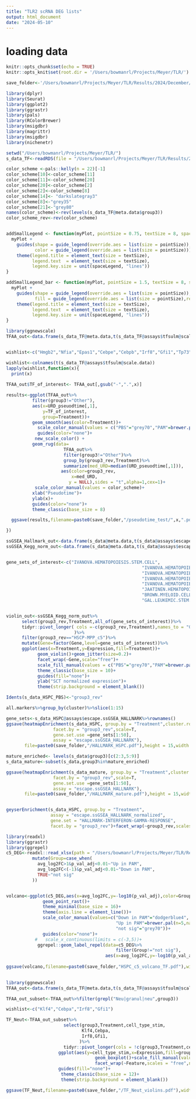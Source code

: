 ```yaml
---
title: "TLR2 scRNA DEG lists"
output: html_document
date: "2024-05-10"
---
```


# loading data
```r
knitr::opts_chunk$set(echo = TRUE)
knitr::opts_knit$set(root.dir = '/Users/bowmanrl/Projects/Meyer/TLR/')
```


```r
save_folder<-'/Users/bowmanrl/Projects/Meyer/TLR/Results/2024/December/12_17_2024/'
```

```r
library(dplyr)
library(Seurat)
library(ggplot2)
library(ggrastr)
library(pals)
library(RColorBrewer)
library(msigdbr)
library(magrittr)
library(msigdbr)
library(nichenetr)

setwd("/Users/bowmanrl/Projects/Meyer/TLR/")
s_data_TF<-readRDS(file = "/Users/bowmanrl/Projects/Meyer/TLR/Results/2024/December/12_17_2024/s_data_TFAA.rds")
```

```r
color_scheme <-pals::kelly(n = 22)[-1]
color_scheme[10]<-color_scheme[11]
color_scheme[11]<-color_scheme[20]
color_scheme[20]<-color_scheme[2]
color_scheme[2]<-color_scheme[8]
color_scheme[14]<- "darkslategray3"
color_scheme[8]<-"grey35"
color_scheme[21]<-"grey80"
names(color_scheme)<-rev(levels(s_data_TF@meta.data$group3))
color_scheme_rev<-rev(color_scheme)


addSmallLegend <- function(myPlot, pointSize = 0.75, textSize = 8, spaceLegend = 0.1) {
  myPlot +
    guides(shape = guide_legend(override.aes = list(size = pointSize)),
           color = guide_legend(override.aes = list(size = pointSize))) +
    theme(legend.title = element_text(size = textSize), 
          legend.text  = element_text(size = textSize),
          legend.key.size = unit(spaceLegend, "lines"))
}

addSmallLegend_bar <- function(myPlot, pointSize = 1.5, textSize = 8, spaceLegend = 0.1) {
  myPlot +
    guides(shape = guide_legend(override.aes = list(size = pointSize)),
           fill = guide_legend(override.aes = list(size = pointSize),reverse = TRUE)) +
    theme(legend.title = element_text(size = textSize), 
          legend.text  = element_text(size = textSize),
          legend.key.size = unit(spaceLegend, "lines"))
}
```

```r
library(ggnewscale)
TFAA_out<-data.frame(s_data_TF@meta.data,t(s_data_TF@assays$tfsulm@scale.data))


wishlist<-c("Hmgb2","Nfia","Epas1","Cebpe","Cebpb","Irf8","Gfi1","Tp73","Tp53")

wishlist<-colnames(t(s_data_TF@assays$tfsulm@scale.data))
lapply(wishlist,function(x){
  print(x)
  
TFAA_out$TF_of_interest<- TFAA_out[,gsub("-",".",x)]

results<-ggplot(TFAA_out%>%
          filter(group3!="Other"),
          aes(x=URD_pseuodtime[,1],
              y=TF_of_interest,
              group=Treatment))+
          geom_smooth(aes(color=Treatment))+
            scale_color_manual(values = c("PBS"="grey70","PAM"=brewer.pal(n=5,name="Reds")[5]))+
            guides(color="none")+
           new_scale_color() +
          geom_rug(data=
                      TFAA_out%>%
                      filter(group3!="Other")%>%
                      group_by(group3_rev,Treatment)%>%
                      summarize(med_URD=median(URD_pseuodtime[,1])),
                     aes(color=group3_rev,
                         x=med_URD,
                        y = NULL),sides = "t",alpha=1,cex=1)+
           scale_color_manual(values = color_scheme)+
          xlab("Pseudotime")+
          ylab(x)+
          guides(color="none")+
          theme_classic(base_size = 8)

  ggsave(results,filename=paste0(save_folder,"/pseudotime_test/",x,".pdf"),width = 2.5,height = 2.5)

})

```

```r
ssGSEA_Hallmark_out<-data.frame(s_data@meta.data,t(s_data@assays$escape_hallnark@scale.data))
ssGSEA_Kegg_norm_out<-data.frame(s_data@meta.data,t(s_data@assays$escape_keggplus_normalized@data))


gene_sets_of_interest<-c("IVANOVA.HEMATOPOIESIS.STEM.CELL",
                                                    "IVANOVA.HEMATOPOIESIS.MATURE.CELL",
                                                    "IVANOVA.HEMATOPOIESIS.EARLY.PROGENITOR",
                                                    "IVANOVA.HEMATOPOIESIS.INTERMEDIATE.PROGENITOR",
                                                    "IVANOVA.HEMATOPOIESIS.LATE.PROGENITOR",
                                                    "JAATINEN.HEMATOPOIETIC.STEM.CELL.UP",
                                                    "BROWN.MYELOID.CELL.DEVELOPMENT.UP",
                                                    "GAL.LEUKEMIC.STEM.CELL.UP")


violin_out<-ssGSEA_Kegg_norm_out%>%
      select(group3_rev,Treatment,all_of(gene_sets_of_interest))%>%
      tidyr::pivot_longer( cols =-c(group3_rev,Treatment),names_to = "Gene",values_to = "Expression"
                          )%>%
      filter(group3_rev=="HSCP-MPP_c5")%>%
      mutate(Gene=factor(Gene,level=gene_sets_of_interest))%>%
      ggplot(aes(x=Treatment,y=Expression,fill=Treatment))+
            geom_violin()+geom_jitter(size=0.2)+
            facet_wrap(~Gene,scale="free")+
            scale_fill_manual(values = c("PBS"="grey70","PAM"=brewer.pal(n=5,name="Reds")[5]))+
            theme_classic(base_size = 10)+
            guides(fill="none")+
            ylab("SCT normalized expression")+
            theme(strip.background = element_blank())


```

```r
Idents(s_data_HSPC_PBS)<-"group3_rev"

all.markers%>%group_by(cluster)%>%slice(1:15)

gene_sets<-s_data_HSPC@assays$escape.ssGSEA_HALLNARK%>%rownames()
ggsave(heatmapEnrichment(s_data_HSPC, group.by = "Treatment",cluster.rows = T,
                  facet.by = "group3_rev",scale=T,
                  gene.set.use =gene_sets[1:50],
                  assay = "escape.ssGSEA_HALLNARK"),
       file=paste0(save_folder,"/HALLMARK_HSPC.pdf"),height = 15,width = 10)

```

```r
mature_enriched<- levels(s_data$group3)[c(2:3,5:9)]
s_data_mature<-subset(s_data,group3%in%mature_enriched)

ggsave(heatmapEnrichment(s_data_mature, group.by = "Treatment",cluster.rows = T,
                  facet.by = "group3_rev",scale=T,
                  gene.set.use =gene_sets[1:50],
                  assay = "escape.ssGSEA_HALLNARK"),
       file=paste0(save_folder,"/HALLMARK_mature.pdf"),height = 15,width = 10)


geyserEnrichment(s_data_HSPC, group.by = "Treatment",
                 assay = "escape.ssGSEA_HALLNARK_normalized",
                 gene.set = "HALLMARK-INTERFERON-GAMMA-RESPONSE", 
                 facet.by = "group3_rev")+facet_wrap(~group3_rev,scales = "free")


```

```r
library(readxl)
library(ggrastr)
library(ggrepel)
c5_DEG<-readxl::read_xlsx(path = "/Users/bowmanrl/Projects/Meyer/TLR/Results/2024/November/11_10_2024/TF_resuls.xlsx",sheet = "HSCP-MPP_c5")%>%data.frame%>%
          mutate(Group=case_when(
            avg_log2FC>1&p_val_adj<0.01~"Up in PAM",
            avg_log2FC<(-1)&p_val_adj<0.01~"Down in PAM",
            TRUE~"not sig"
          ))


volcano<-ggplot(c5_DEG,aes(x=avg_log2FC,y=-log10(p_val_adj),color=Group))+
              geom_point_rast()+
              theme_minimal(base_size = 16)+
              theme(axis.line = element_line())+
              scale_color_manual(values=c("Down in PAM"="dodgerblue4",
                                          "Up in PAM"=brewer.pal(n=5,name="Reds")[5],
                                          "not sig"="grey70"))+
              guides(color="none")+
           #   scale_x_continuous(limits = c(-3,5))+
            ggrepel::geom_label_repel(data=c5_DEG%>%
                                          filter(Group!="not sig"),
                                      aes(x=avg_log2FC,y=-log10(p_val_adj),color=Group,label=Factor))
       
ggsave(volcano,filename=paste0(save_folder,"HSPC_c5_volcano_TF.pdf"),width=8,height=6)
       
```



```r
library(ggnewscale)
TFAA_out<-data.frame(s_data_TF@meta.data,t(s_data_TF@assays$tfsulm@scale.data))

TFAA_out_subset<-TFAA_out%>%filter(grepl("Neu|granul|neu",group3))

wishlist<-c("Klf4","Cebpa","Irf8","Gfi1")

TF_Neut<-TFAA_out_subset%>%
                      select(group3,Treatment,cell_type_stim,
                             Klf4,Cebpa,
                             Irf8,Gfi1,
                            )%>%
                      tidyr::pivot_longer(cols = !c(group3,Treatment,cell_type_stim),names_to = "Feature",values_to = "Expression")%>%
                    ggplot(aes(y=cell_type_stim,x=Expression,fill=group3))+
                                  geom_boxplot()+scale_fill_manual(values = color_scheme)+
                                  facet_wrap(~Feature,scales = "free",ncol=2)+
                    guides(fill="none")+
                     theme_classic(base_size = 12)+
                     theme(strip.background = element_blank())

ggsave(TF_Neut,filename=paste0(save_folder,"/TF_Neut_violins.pdf"),width = 8,height = 8)

```